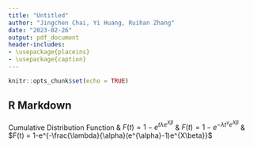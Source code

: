 ```yaml
---
title: "Untitled"
author: "Jingchen Chai, Yi Huang, Ruihan Zhang"
date: "2023-02-26"
output: pdf_document
header-includes:
- \usepackage{placeins}
- \usepackage{caption}
---
```


```r
knitr::opts_chunk$set(echo = TRUE)
```

## R Markdown

\begin{center}
\captionof{table}{Characteristic of Exponential, Weibull and Gompertz distributions}
\begin{tabular}{|l|l|l|l|}
\hline 
 & Distribution   \\ \hline
 & Exponential & Weibull & Gompertz \\ \hline
Scale Parameter & $\lambda >0$ & $\lambda >0$ & $\lambda >0$ \\ \hline
Shape Parameter & $ $          & $\gamma >0 $ & $\alpha \in (-\infty,\infty)$ \\ \hline
Baseline Hazard function & $h_0(t) = \lambda$ & $h_0(t) = \lambda\gamma t^{\gamma-1}$ & $h_0(t) = \lambda\exp(\alpha t)$ \\ \hline
Cumulative Baseline Hazard Function  & $H_0(t) = \lambda t$ & $H_0(t) = \lambda t^{\gamma}$ & $H_0(t) = \frac{\lambda}{\alpha}(e^{\alpha t}-1)$ \\ \hline
Inverse Cumulative Hazard Function & $H^{-1}(t) = \lambda^{-1}t$ & $H^{-1}(t) = (\lambda^{-1}t)^{\frac{1}{\gamma}}$ & $H^{-1}(T) = \frac{1}{\alpha}\log{(1+\frac{\alpha}{\lambda}t)}$ \\ \hline
Cumulative Distribution Function & $F(t) = 1-e^{t\lambda e^{X\beta}}$ & $F(t) = 1-e^{-\lambda t^\gamma e^{X\beta}}$ & $F(t) = 1-e^{-\frac{\lambda}{\alpha}(e^{\alpha}-1)e^{X\beta}}$\\
 \hline
Survival Time $T$ & $T=-\frac{log{(U)}}{\lambda e^{X\beta}}$ & $T=(-\frac{log{(U)}}{\lambda e^{X\beta}})^{\frac{1}{\gamma}}$ & $T=\frac{1}{\alpha}log{[1-\frac{\alpha \log{(U)}}{\lambda e^{X\beta}}]}$ \\
 \hline

\end{tabular}
\end{center}


Cumulative Distribution Function & $F(t) = 1-e^{t\lambda e^{X\beta}}$ & $F(t) = 1-e^{-\lambda t^\gamma e^{X\beta}}$ & $F(t) = 1-e^{-\frac{\lambda}{\alpha}(e^{\alpha}-1)e^{X\beta}}$

